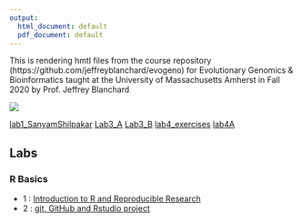```yaml
---
output:
  html_document: default
  pdf_document: default
---
```


This is rendering hmtl files from the course repository  (https://github.com/jeffreyblanchard/evogeno) for Evolutionary Genomics & Bioinformatics taught at the University of Massachusetts Amherst in Fall 2020 by Prof. Jeffrey Blanchard

![](/Users/sanyamshilpakar/Desktop/My Docs/R workspace/Day 1 Bio 597GE/Blanchard_EvoGeno/images/HF_portrait3.png)

[lab1_SanyamShilpakar](lab2_EvoGeno.html)
[Lab3_A](Lab3_A.html)
[Lab3_B](Lab3_B.html)
[lab4_exercises](lab4_exercises.html)
[lab4A](lab4A.html)

## Labs

### R Basics

* 1 : [Introduction to R and Reproducible Research](EvoGeno_Lab1.html)
* 2 : [git, GitHub and Rstudio project](EvoGeno_Lab2_GitHub.html)

